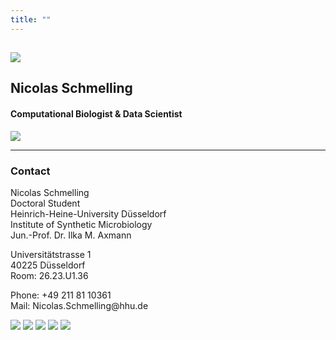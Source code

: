```yaml
---
title: ""
---
```


![](images/title_image.jpg)
---
## Nicolas Schmelling
#### Computational Biologist & Data Scientist

![](images/NicolasSchmelling_small.jpg)

---
### Contact

Nicolas Schmelling       
Doctoral Student       
Heinrich-Heine-University Düsseldorf       
Institute of Synthetic Microbiology        
Jun.-Prof. Dr. Ilka M. Axmann        

Universitätstrasse 1        
40225 Düsseldorf        
Room: 26.23.U1.36        

Phone: +49 211 81 10361        
Mail: Nicolas.Schmelling@hhu.de          


[![](images/linkedin.png)](https://de.linkedin.com/in/nicschmelling)
[![](images/orcid.png)](http://orcid.org/0000-0002-6981-397X)
[![](images/twitter.png)](https://twitter.com/derschmelling)
[![](images/github.png)](https://github.com/schmelling)
[![](images/youtube.png)](https://www.youtube.com/channel/UC9c2TOIhMFmH1tU9fhlzP2A)


